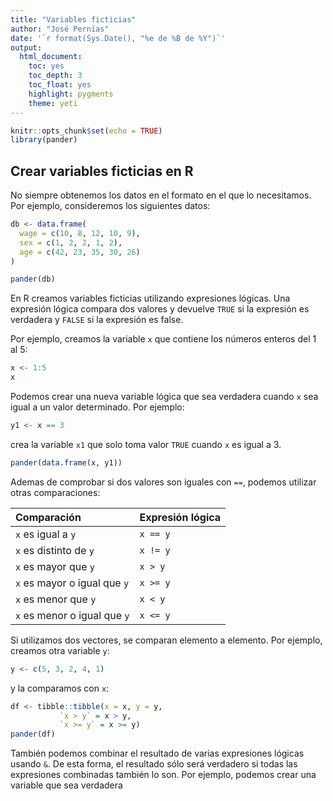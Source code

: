 ```yaml
---
title: "Variables ficticias"
author: "José Pernías"
date: '`r format(Sys.Date(), "%e de %B de %Y")`'
output: 
  html_document: 
    toc: yes
    toc_depth: 3
    toc_float: yes
    highlight: pygments
    theme: yeti
---
```


```r
knitr::opts_chunk$set(echo = TRUE)
library(pander)
```

## Crear variables ficticias en R

No siempre obtenemos los datos en el formato en el que lo necesitamos. Por ejemplo, consideremos los siguientes datos:
```r
db <- data.frame(
  wage = c(10, 8, 12, 10, 9),
  sex = c(1, 2, 2, 1, 2),
  age = c(42, 23, 35, 30, 26)
)
```

```r
pander(db)
```



En R creamos variables ficticias utilizando expresiones lógicas. Una expresión lógica compara dos valores y devuelve `TRUE` si la expresión es verdadera y `FALSE` si la expresión es false.

Por ejemplo, creamos la variable `x` que contiene los números enteros del 1 al 5:
```r
x <- 1:5
x
```

Podemos crear una nueva variable lógica que sea verdadera cuando `x` sea igual a un valor determinado. Por ejemplo:
```r
y1 <- x == 3
```
crea la variable `x1` que solo toma valor `TRUE` cuando `x` es igual a 3.   
```r
pander(data.frame(x, y1))
```

Ademas de comprobar si dos valores son iguales con `==`, podemos utilizar otras comparaciones:

|  Comparación                    |   Expresión lógica  | 
|:--------------------------------|:--------------------|
| `x` es igual a `y`              |      `x == y`       |
| `x` es distinto de `y`          |      `x != y`       |
| `x` es mayor que `y`            |      `x > y`        |
| `x` es mayor o igual que `y`    |      `x >= y`       |
| `x` es menor que `y`            |      `x < y`        |
| `x` es menor o igual que `y`    |      `x <= y`       |

Si utilizamos dos vectores, se comparan elemento a elemento. Por ejemplo, creamos otra variable `y`:
```r
y <- c(5, 3, 2, 4, 1)
```
y la comparamos con `x`:
```r
df <- tibble::tibble(x = x, y = y, 
           `x > y` = x > y,  
           `x >= y` = x >= y)
pander(df)
```

También podemos combinar el resultado de varias expresiones lógicas usando `&`. De esta forma, el resultado sólo será verdadero si todas las expresiones combinadas también lo son. Por ejemplo, podemos crear una variable que sea verdadera 

